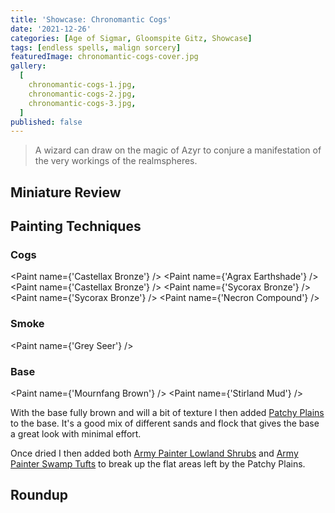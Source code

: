 ```yaml
---
title: 'Showcase: Chronomantic Cogs'
date: '2021-12-26'
categories: [Age of Sigmar, Gloomspite Gitz, Showcase]
tags: [endless spells, malign sorcery]
featuredImage: chronomantic-cogs-cover.jpg
gallery:
  [
    chronomantic-cogs-1.jpg,
    chronomantic-cogs-2.jpg,
    chronomantic-cogs-3.jpg,
  ]
published: false
---
```


> A wizard can draw on the magic of Azyr to conjure a manifestation of the very workings of the realmspheres.

## Miniature Review



## Painting Techniques

### Cogs
<Paint name={'Castellax Bronze'} />
<Paint name={'Agrax Earthshade'} />
<Paint name={'Castellax Bronze'} />
<Paint name={'Sycorax Bronze'} />
<Paint name={'Sycorax Bronze'} />
<Paint name={'Necron Compound'} />

### Smoke
<Paint name={'Grey Seer'} />



### Base
<Paint name={'Mournfang Brown'} />
<Paint name={'Stirland Mud'} />

With the base fully brown and will a bit of texture I then added
[Patchy Plains](https://www.geekgamingscenics.com/collections/base-ready-range/products/lukes-aps-base-ready-patchy-plains)
to the base. It's a good mix of different sands and flock that gives the base a great look with minimal effort.

Once dried I then added both [Army Painter Lowland Shrubs](https://www.amazon.co.uk/gp/product/B086MBW9R9) and
[Army Painter Swamp Tufts](https://www.amazon.co.uk/gp/product/B07R8GZQYR) to break up the flat areas left by the
Patchy Plains.

## Roundup
